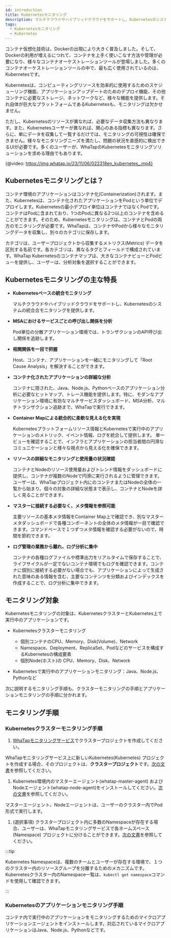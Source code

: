```yaml
---
id: introduction
title: Kubernetesモニタリング
description: マルチクラウドやハイブリッドクラウドをサポートし、Kubernetesのシステムの統合合モニタリングを提供します。
tags:
  - Kubernetesモニタリング
  - Kubernetes
---
```


コンテナ仮想化技術は、Dockerの出現により大きく普及しました。そして、Dockerの利用が増えるにつれて、コンテナを上手く使いこなす方法や管理が必要になり、様々なコンテナオーケストレーションツールが登場しました。多くのコンテナオーケストレーションツールの中で、最も広く使用されているのは、Kubernetesです。

Kubernetesは、コンピューティングリソースを効率的に使用するためのスケジューリング機能、アプリケーションアップデートのためのデプロイ機能、その他コンテナに必要なストレージ、ネットワークなど、様々な機能を提供します。それ自体が巨大なプラットフォームであるKubernetesも、モニタリングは欠かせません。

ただし、Kubernetesのリソースが異なれば、必要なデータ収集方法も異なります。また、Kubernetesユーザーが異なれば、関心のある指標も異なります。さらに、単にデータを収集して一覧するだけでは、モニタリングの可視性は確保できません。様々なモニタリングニーズを満たし、問題の状況を直感的に検出できるUIが必要です。多くのユーザーが、WhaTapのKubernetesモニタリングソリューションを求める理由でもあります。

{@video: https://img.whatap.io/23/11/06/022318en_kubernetes_.mp4}

## Kubernetesモニタリングとは？

コンテナ環境のアプリケーションはコンテナ化(Containerization)されます。また、Kubernetesは、コンテナ化されたアプリケーションをPodという単位でデプロイします。Kubernetesの最小デプロイ単位はコンテナではなくPodです。コンテナはPodに含まれており、1つのPodに異なる2つ以上のコンテナを含めることができます。そのため、Kubernetesモニタリングは、コンテナとPodの両方のモニタリングが必要です。WhaTapは、コンテナやPodから様々なモニタリングデータを収集し、別々のカテゴリに保存します。

カテゴリは、ユーザープロジェクトから収集するメトリクス(Metrics) データを区別する名前です。各カテゴリは、異なるタグとフィールドで構成されています。WhaTap Kubernetesのコンテナマップは、大きなコンテナビューとPodビューを提供し、ユーザーは、分析対象を選択することができます。

## Kubernetesモニタリングの主な特長

- **Kubernetesベースの統合モニタリング**

  マルチクラウドやハイブリッドクラウドをサポートし、Kubernetesのシステムの統合合モニタリングを提供します。

- **MSAにおけるサービスごとの呼び出し関係を分析**

  Pod単位の分散アプリケーション環境では、トランザクションのAPI呼び出し関係を追跡します。

- **相関関係を一目で把握**

  Host、コンテナ、アプリケーションを一緒にモニタリングして「Root Cause Analysis」を解決することができます。

- **コンテナ化されたアプリケーションの詳細な分析**

  コンテナに隠された、Java、Node.js、Pythonベースのアプリケーション分析に必要なヒットマップ、トレース機能を提供します。特に、モダンなアプリケーション環境に有効なマルチサービスダッシュボード、MSA分析、マルチトランザクション追跡まで、WhaTapで実行できます。

- **Container Mapによる統合的に柔軟な見える化を実現**

  Kubernetesプラットフォームリソース情報とKubernetesで実行中のアプリケーションのメトリック、イベント情報、ログを統合して提供します。 単一ビューを確認することで、インフラとアプリケーションの担当者間の円滑なコミュニケーションと様々な視点から見える化を確保できます。

- **リソースの詳細なモニタリングと使用量の状況確認**

  コンテナとNodeのリソース使用量およびトレンド情報をダッシュボードに提供し、コンテナが複数のNodeで円滑に実行されるように管理できます。ユーザーは、WhaTapプロジェクト内にのコンテナまたはNodeの全体の一覧から始まり、個々の対象の詳細な状態まで表示し、コンテナとNodeを詳しく見ることができます。

- **マスターに接続する必要なく、メタ情報を参照可能**

  主要リソースの基本メタ情報をContainer Map上で確認でき、別なマスターメタダッシュボードで各種コンポーネントの全体のメタ情報が一目で確認できます。コマンドベースで１つずつメタ情報を確認する必要がないので、時間を節約できます。

- **ログ管理の業務から離れ、ログ分析に集中**

  コンテナの各種ログファイルや標準出力をリアルタイムで保存することで、ライフサイクルが一定でないコンテナ環境でもログを確認できます。コンテナに個別に接続する必要がない場合でも、アプリケーションによって生成された意味のある情報を含む、主要なコンテンツを分類およびインデックスを作成することで、ログ分析に集中できます。

## モニタリング対象

Kubernetesモニタリングの対象は、KubernetesクラスターとKubernetes上で実行中のアプリケーションです。

- Kubernetesクラスターモニタリング

  - 個別コンテナのCPU、Memory、Disk(Volume)、Network
  - Namespace、Deployment、ReplicaSet、Podなどのサービスを構成するKubernetesの構成要素
  - 個別Node(ホスト)の CPU、Memory、Disk、Network

- Kubernetesで実行中のアプリケーションモニタリング：Java、Node.js、Pythonなど

次に説明するモニタリング手順も、クラスターモニタリングの手順とアプリケーションモニタリングの手順に分かれます。

## モニタリング手順

### Kubernetesクラスターモニタリング手順

1. [WhaTapモニタリングサービス](https://service.whatap.io)でクラスタープロジェクトを作成してください。

  WhaTapモニタリングサービス上に新しいKubernetes(Kubernetes) プロジェクトを作成する場合、そのプロジェクトは、**クラスタープロジェクト**です。[次の文書](install#create-project)を参照してください。

1. Kubernetes環境内のマスターエージェント(whatap-master-agent) およびNodeエージェント(whatap-node-agent)をインストールしてください。[次の文書](install-master-node-agent)を参照してください。

  マスターエージェント、Nodeエージェントは、ユーザーのクラスター内でPod形式で実行します。

1. (選択事項) クラスタープロジェクト内に多数のNamespaceが存在する場合、ユーザーは、WhaTapモニタリングサービスで各ネームスペース(Namespace) プロジェクトに分けることができます。[次の文書](create-name-space-project)を参照してください。

:::tip

Kubernetes Namespaceは、複数のチームとユーザーが存在する環境で、１つのクラスター内のリソースグループを分離するためのメカニズムです。Kubernetesクラスター内のNamespace一覧は、`kubectl get namespace`コマンドを使用して確認できます。

:::

### Kubernetesのアプリケーションモニタリング手順

コンテナ内で実行中のアプリケーションをモニタリングするためのマイクロアプリケーションエージェントをインストールします。対応されているマイクロアプリケーションはJava、Node.js、Pythonなどです。
